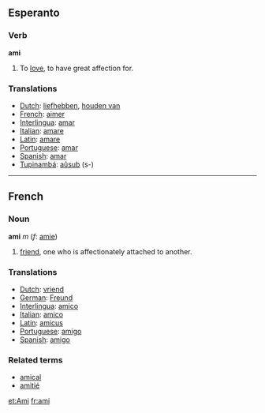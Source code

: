 ==Esperanto==

===Verb===
'''ami'''

# To [[love]], to have great affection for.

===Translations===
*[[Dutch]]: [[liefhebben]], [[houden van]]
*[[French]]: [[aimer]]
*[[Interlingua]]: [[amar]]
*[[Italian]]: [[amare]]
*[[Latin]]: [[amare]]
*[[Portuguese]]: [[amar]]
*[[Spanish]]: [[amar]]
*[[Tupinambá]]: [[aûsub]] (s-)
----

==French==

===Noun===
'''ami''' ''m'' (''f'': [[amie]])

# [[friend]], one who is affectionately attached to another.

===Translations===
*[[Dutch]]: [[vriend]]
*[[German]]: [[Freund]]
*[[Interlingua]]: [[amico]]
*[[Italian]]: [[amico]]
*[[Latin]]: [[amicus]]
*[[Portuguese]]: [[amigo]]
*[[Spanish]]: [[amigo]]

===Related terms===
*[[amical]]
*[[amitié]]

[[et:Ami]]
[[fr:ami]]
